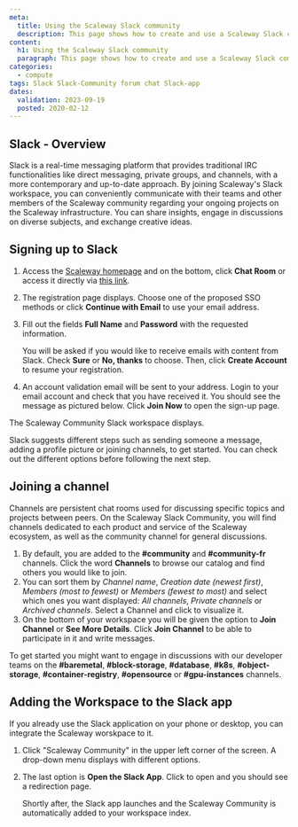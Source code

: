 ```yaml
---
meta:
  title: Using the Scaleway Slack community
  description: This page shows how to create and use a Scaleway Slack community account.
content:
  h1: Using the Scaleway Slack community
  paragraph: This page shows how to create and use a Scaleway Slack community account.
categories:
  - compute
tags: Slack Slack-Community forum chat Slack-app
dates:
  validation: 2023-09-19
  posted: 2020-02-12
---
```


## Slack - Overview

Slack is a real-time messaging platform that provides traditional IRC functionalities like direct messaging, private groups, and channels, with a more contemporary and up-to-date approach.
By joining Scaleway's Slack workspace, you can conveniently communicate with their teams and other members of the Scaleway community regarding your ongoing projects on the Scaleway infrastructure. You can share insights, engage in discussions on diverse subjects, and exchange creative ideas.

## Signing up to Slack

1. Access the [Scaleway homepage](https://www.scaleway.com/en/) and on the bottom, click **Chat Room** or access it directly via [this link](https://scaleway-community.slack.com/ ).
    <Lightbox src="scaleway-slack-on-the-scaleway-page.webp" alt="" />
2. The registration page displays. Choose one of the proposed SSO methods or click **Continue with Email** to use your email address.
    <Lightbox src="scaleway-slack-login.webp" alt="" />
3. Fill out the fields **Full Name** and **Password** with the requested information.

    You will be asked if you would like to receive emails with content from Slack. Check
    **Sure** or **No, thanks** to choose. Then, click **Create Account** to resume
    your registration.

    <Lightbox src="scaleway-sign-up-to-scaleway-slack-workspace.webp" alt="" />
4. An account validation email will be sent to your address. Login to your email account and check that you have received it. You should see the message as pictured below. Click **Join Now** to open the sign-up page.
    <Lightbox src="scaleway-slack-invitation-e-mail.webp" alt="" />

The Scaleway Community Slack workspace displays.

<Lightbox src="scaleway-scaleway-slack-community-workspace.webp" alt="" />

Slack suggests different steps such as sending someone a message, adding a profile picture or joining channels, to get started. You can check out the different options before following the next step.

## Joining a channel

Channels are persistent chat rooms used for discussing specific topics and projects between peers. On the Scaleway Slack Community, you will find channels dedicated to each product and service of the Scaleway ecosystem, as well as the community channel for general discussions.

<Lightbox src="scaleway-list-of-scaleway-community-slack-channels.webp" alt="" />

1. By default, you are added to the **#community** and **#community-fr** channels. Click the word **Channels** to browse our catalog and find others you would like to join.
2. You can sort them by _Channel name_, _Creation date (newest first)_, _Members (most to fewest)_ or _Members (fewest to most)_ and select which ones you want displayed: _All channels_, _Private channels_ or _Archived channels_. Select a Channel and click to visualize it.
3. On the bottom of your workspace you will be given the option to **Join Channel** or **See More Details**. Click **Join Channel** to be able to participate in it and write messages.
    <Lightbox src="scaleway-join-channel-or-see-more-details.webp" alt="" />

To get started you might want to engage in discussions with our developer teams on the **#baremetal**, **#block-storage**, **#database**, **#k8s**, **#object-storage**, **#container-registry**, **#opensource** or **#gpu-instances** channels.

## Adding the Workspace to the Slack app

If you already use the Slack application on your phone or desktop, you can integrate the Scaleway worskpace to it.

1. Click "Scaleway Community" in the upper left corner of the screen. A drop-down menu displays with different options.
    <Lightbox src="scaleway-open-the-slack-app.webp" alt="" />
2. The last option is **Open the Slack App**. Click to open and you should see a redirection page.

    Shortly after, the Slack app launches and the Scaleway Community is automatically added to your workspace index.

    <Lightbox src="scaleway-scaleway-worskpace-on-the-slack-app.webp" alt="" />
